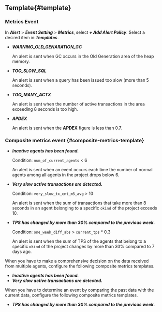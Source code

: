 ## Template{#template}

### Metrics Event

In **_Alert_** > **_Event Setting_** > **_Metrics_**, select **_+ Add Alert Policy_**. Select a desired item in **_Templates_**.

- **_WARNING_OLD_GENARATION_GC_**

  An alert is sent when GC occurs in the Old Generation area of the heap memory.

- **_TOO_SLOW_SQL_**

  An alert is sent when a query has been issued too slow (more than 5 seconds).

- **_TOO_MANY_ACTX_**

  An alert is sent when the number of active transactions in the area exceeding 8 seconds is too high.

- **_APDEX_**

  An alert is sent when the **APDEX** figure is less than 0.7.

### Composite metrics event {#composite-metrics-template}

- **_Inactive agents has been found._**

  Condition: `num_of_current_agents` \< 6

  An alert is sent when an event occurs each time the number of normal agents among all agents in the project drops below 6.

- **_Very slow active transactions are detected._**

  Condition: `very_slow_tx_cnt_m5_avg` > 10

  An alert is sent when the sum of transactions that take more than 8 seconds in an agent belonging to a specific `okind` of the project exceeds 10.

- **_TPS has changed by more than 30% compared to the previous week._**

  Condition: `one_week_diff_abs` > `current_tps` \* 0.3

  An alert is sent when the sum of TPS of the agents that belong to a specific `okind` of the project changes by more than 30% compared to 7 days ago.

When you have to make a comprehensive decision on the data received from multiple agents, configure the following composite metrics templates.

- **_Inactive agents has been found._**
- **_Very slow active transactions are detected._**

When you have to determine an event by comparing the past data with the current data, configure the following composite metrics templates.

- **_TPS has changed by more than 30% compared to the previous week._**
